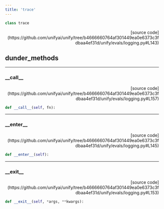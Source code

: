 ```yaml
---
title: 'trace'
---
```


```python
class trace
```

<p align="right">[source code](https://github.com/unifyai/unify/tree/b4666660764af301449ea0e6373c3fdbaa4ef31d/unify/evals/logging.py#L143)</p>



## dunder_methods

---

### \_\_call\_\_

<p align="right">[source code](https://github.com/unifyai/unify/tree/b4666660764af301449ea0e6373c3fdbaa4ef31d/unify/evals/logging.py#L157)</p>

```python
def __call__(self, fn):
```



---

### \_\_enter\_\_

<p align="right">[source code](https://github.com/unifyai/unify/tree/b4666660764af301449ea0e6373c3fdbaa4ef31d/unify/evals/logging.py#L145)</p>

```python
def __enter__(self):
```



---

### \_\_exit\_\_

<p align="right">[source code](https://github.com/unifyai/unify/tree/b4666660764af301449ea0e6373c3fdbaa4ef31d/unify/evals/logging.py#L153)</p>

```python
def __exit__(self, *args, **kwargs):
```

